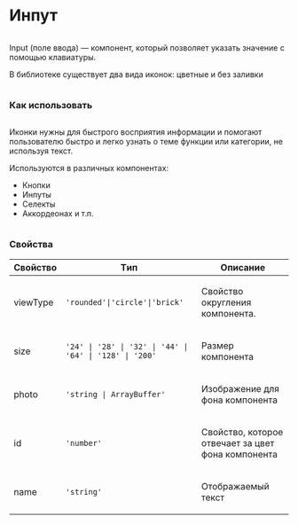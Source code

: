 
<Meta of={InputStories} />

<div class="column gap-24">
  <h1>Инпут</h1>
  <div class="column">
    <p>Input (поле ввода) — компонент, который позволяет указать значение с помощью клавиатуры.</p>
    <p>В библиотеке существует два вида иконок: цветные и без заливки</p>
  </div>
  <h3>Как использовать</h3>
  <div class="column">
    <p>
      Иконки нужны для быстрого восприятия информации и помогают пользователю быстро и легко узнать о теме функции или
      категории, не используя текст.
    </p>
    <p>Используются в различных компонентах:</p>
    <ul>
      <li>Кнопки</li>
      <li>Инпуты</li>
      <li>Селекты</li>
      <li>Аккордеонах и т.п.</li>
    </ul>
  </div>
  <div class="column">
    <h3>Свойства</h3>
    <table>
      <thead>
        <tr>
          <th>Свойство</th>
          <th>Tип</th>
          <th>Описание</th>
        </tr>
      </thead>
      <tbody>
        <tr>
          <td class="text-align-center">
            <p>viewType</p>
          </td>
          <td class="text-align-center">
            <code>'rounded'|'circle'|'brick'</code>
          </td>
          <td class="text-align-center">
            <p>Свойство округления компонента.</p>
          </td>
        </tr>
        <tr>
          <td class="text-align-center">
            <p>size</p>
          </td>
          <td class="text-align-center">
            <code>'24' | '28' | '32' | '44' | '64' | '128' | '200'</code>
          </td>
          <td class="text-align-center">
            <p>Размер компонента</p>
          </td>
        </tr>
        <tr>
          <td class="text-align-center">
            <p>photo</p>
          </td>
          <td class="text-align-center">
            <code>'string | ArrayBuffer'</code>
          </td>
          <td class="text-align-center">
            <p>Изображение для фона компонента</p>
          </td>
        </tr>
        <tr>
          <td class="text-align-center">
            <p>id</p>
          </td>
          <td class="text-align-center">
            <code>'number'</code>
          </td>
          <td class="text-align-center">
            <p>Свойство, которое отвечает за цвет фона компонента</p>
          </td>
        </tr>
        <tr>
          <td class="text-align-center">
            <p>name</p>
          </td>
          <td class="text-align-center">
            <code>'string'</code>
          </td>
          <td class="text-align-center">
            <p>Отображаемый текст</p>
          </td>
        </tr>
      </tbody>
    </table>
  </div>
</div>
